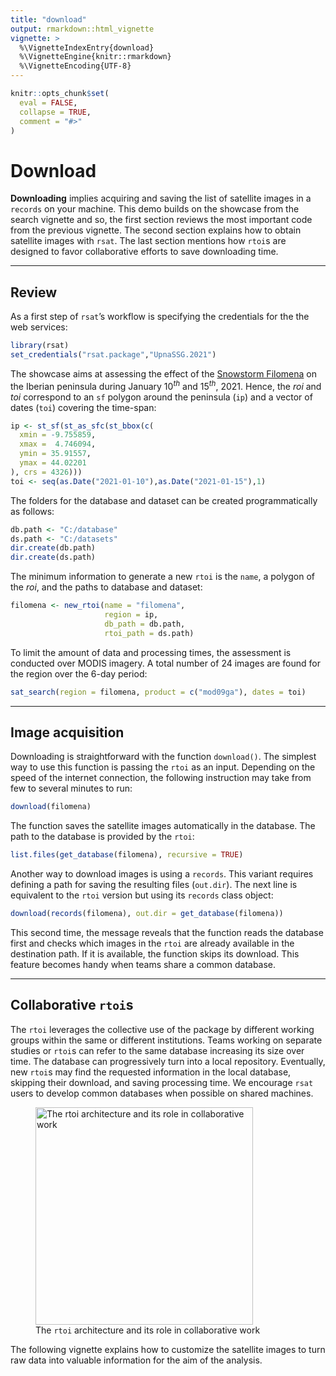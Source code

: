 ```yaml
---
title: "download"
output: rmarkdown::html_vignette
vignette: >
  %\VignetteIndexEntry{download}
  %\VignetteEngine{knitr::rmarkdown}
  %\VignetteEncoding{UTF-8}
---
```


```r
knitr::opts_chunk$set(
  eval = FALSE,
  collapse = TRUE,
  comment = "#>"
)
```

# Download

**Downloading** implies acquiring and saving the list of satellite images in a `records` on your machine. This demo builds on the showcase from the search vignette and so, the first section reviews the most important code from the previous vignette. The second section explains how to obtain satellite images with `rsat`. The last section mentions how `rtoi`s are designed to favor collaborative efforts to save downloading time.

------------------------------------------------------------------------

## Review

As a first step of `rsat`'s workflow is specifying the credentials for the the web services:

```r
library(rsat)
set_credentials("rsat.package","UpnaSSG.2021")
```

The showcase aims at assessing the effect of the [Snowstorm Filomena](https://en.wikipedia.org/wiki/2020%E2%80%9321_European_windstorm_season#Storm_Filomena) on the Iberian peninsula during January $10^{th}$ and $15^{th}$, $2021$. Hence, the *roi* and *toi* correspond to an `sf` polygon around the peninsula (`ip`) and a vector of dates (`toi`) covering the time-span:

```r
ip <- st_sf(st_as_sfc(st_bbox(c(
  xmin = -9.755859,
  xmax =  4.746094,
  ymin = 35.91557,
  ymax = 44.02201 
), crs = 4326)))
toi <- seq(as.Date("2021-01-10"),as.Date("2021-01-15"),1)
```

The folders for the database and dataset can be created programmatically as follows:

```r
db.path <- "C:/database"
ds.path <- "C:/datasets"
dir.create(db.path)
dir.create(ds.path)
```

The minimum information to generate a new `rtoi` is the `name`, a polygon of the *roi*, and the paths to database and dataset:

```r
filomena <- new_rtoi(name = "filomena",
                     region = ip,
                     db_path = db.path,
                     rtoi_path = ds.path)
```

To limit the amount of data and processing times, the assessment is conducted over MODIS imagery. A total number of $24$ images are found for the region over the $6$-day period:

```r
sat_search(region = filomena, product = c("mod09ga"), dates = toi)
```

------------------------------------------------------------------------

## Image acquisition

Downloading is straightforward with the function `download()`. The simplest way to use this function is passing the `rtoi` as an input. Depending on the speed of the internet connection, the following instruction may take from few to several minutes to run:

```r
download(filomena)
```

The function saves the satellite images automatically in the database. The path to the database is provided by the `rtoi`:

```r
list.files(get_database(filomena), recursive = TRUE)
```

Another way to download images is using a `records`. This variant requires defining a path for saving the resulting files (`out.dir`). The next line is equivalent to the `rtoi` version but using its `records` class object:

```r
download(records(filomena), out.dir = get_database(filomena))
```

This second time, the message reveals that the function reads the database first and checks which images in the `rtoi` are already available in the destination path. If it is available, the function skips its download. This feature becomes handy when teams share a common database.

------------------------------------------------------------------------

## Collaborative `rtoi`s

The `rtoi` leverages the collective use of the package by different working groups within the same or different institutions. Teams working on separate studies or `rtoi`s can refer to the same database increasing its size over time. The database can progressively turn into a local repository. Eventually, new `rtoi`s may find the requested information in the local database, skipping their download, and saving processing time. We encourage `rsat` users to develop common databases when possible on shared machines.

![The `rtoi` architecture and its role in collaborative work](images/rtoi_collaborative.PNG "The rtoi architecture and its role in collaborative work"){width="348"}

The following vignette explains how to customize the satellite images to turn raw data into valuable information for the aim of the analysis.
